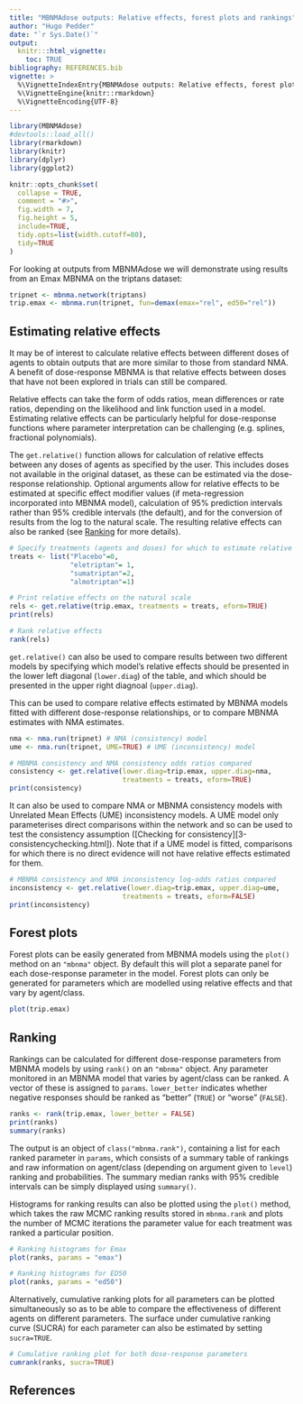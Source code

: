 ---
title: "MBNMAdose outputs: Relative effects, forest plots and rankings"
author: "Hugo Pedder"
date: "`r Sys.Date()`"
output:
  knitr:::html_vignette:
    toc: TRUE
bibliography: REFERENCES.bib
vignette: >
  %\VignetteIndexEntry{MBNMAdose outputs: Relative effects, forest plots and rankings}
  %\VignetteEngine{knitr::rmarkdown}
  %\VignetteEncoding{UTF-8}
---

```{r setup, include = FALSE}
library(MBNMAdose)
#devtools::load_all()
library(rmarkdown)
library(knitr)
library(dplyr)
library(ggplot2)

knitr::opts_chunk$set(
  collapse = TRUE,
  comment = "#>",
  fig.width = 7,
  fig.height = 5,
  include=TRUE,
  tidy.opts=list(width.cutoff=80),
  tidy=TRUE
)
```

For looking at outputs from MBNMAdose we will demonstrate using
results from an Emax MBNMA on the triptans dataset:

```{r, results="hide"}
tripnet <- mbnma.network(triptans)
trip.emax <- mbnma.run(tripnet, fun=demax(emax="rel", ed50="rel")) 
```

## Estimating relative effects

It may be of interest to calculate relative effects between different
doses of agents to obtain outputs that are more similar to those from
standard NMA. A benefit of dose-response MBNMA is that relative effects between doses that have not been explored in trials can still be compared. 

Relative effects can take the form of odds ratios, mean
differences or rate ratios, depending on the likelihood and link
function used in a model. Estimating relative effects can be
particularly helpful for dose-response functions where parameter
interpretation can be challenging (e.g. splines, fractional
polynomials).

The `get.relative()` function allows for calculation of relative effects
between any doses of agents as specified by the user. This includes
doses not available in the original dataset, as these can be estimated
via the dose-response relationship. Optional arguments allow for
relative effects to be estimated at specific effect modifier values (if
meta-regression incorporated into MBNMA model), calculation of 95%
prediction intervals rather than 95% credible intervals (the default),
and for the conversion of results from the log to the natural scale. The
resulting relative effects can also be ranked (see [Ranking] for more
details).

```{r}
# Specify treatments (agents and doses) for which to estimate relative effects
treats <- list("Placebo"=0,
               "eletriptan"= 1,
               "sumatriptan"=2,
               "almotriptan"=1)

# Print relative effects on the natural scale
rels <- get.relative(trip.emax, treatments = treats, eform=TRUE)
print(rels)

# Rank relative effects
rank(rels)
```

`get.relative()` can also be used to compare results between two different models by specifying which model's relative effects should be presented in the lower left diagonal (`lower.diag`) of the table, and which should be presented in the upper right diagnoal (`upper.diag`).

This can be used to compare relative effects estimated by MBNMA models fitted with different dose-response relationships, or to compare MBNMA estimates with NMA estimates.

```{r, results="hide"}
nma <- nma.run(tripnet) # NMA (consistency) model
ume <- nma.run(tripnet, UME=TRUE) # UME (inconsistency) model
```
```{r}
# MBNMA consistency and NMA consistency odds ratios compared 
consistency <- get.relative(lower.diag=trip.emax, upper.diag=nma,
                            treatments = treats, eform=TRUE)
print(consistency)
```

It can also be used to compare NMA or MBNMA consistency models with Unrelated Mean Effects (UME) inconsistency models. A UME model only parameterises direct comparisons within the network and so can be used to test the consistency assumption ([Checking for consistency][3-consistencychecking.html]). Note that if a UME model is fitted, comparisons for which there is no direct evidence will not have relative effects estimated for them.

```{r}
# MBNMA consistency and NMA inconsistency log-odds ratios compared
inconsistency <- get.relative(lower.diag=trip.emax, upper.diag=ume,
                            treatments = treats, eform=FALSE)
print(inconsistency)
```

## Forest plots

Forest plots can be easily generated from MBNMA models using the
`plot()` method on an `"mbnma"` object. By default this will plot a
separate panel for each dose-response parameter in the model. Forest
plots can only be generated for parameters which are modelled using
relative effects and that vary by agent/class.

```{r, results="hide"}
plot(trip.emax)
```


## Ranking

Rankings can be calculated for different dose-response parameters from
MBNMA models by using `rank()` on an `"mbnma"` object. Any parameter
monitored in an MBNMA model that varies by agent/class can be ranked. A
vector of these is assigned to `params`. `lower_better` indicates
whether negative responses should be ranked as "better" (`TRUE`) or
"worse" (`FALSE`).

```{r}
ranks <- rank(trip.emax, lower_better = FALSE)
print(ranks)
summary(ranks)
```

The output is an object of `class("mbnma.rank")`, containing a list for
each ranked parameter in `params`, which consists of a summary table of
rankings and raw information on agent/class (depending on argument given
to `level`) ranking and probabilities. The summary median ranks with 95%
credible intervals can be simply displayed using `summary()`.

Histograms for ranking results can also be plotted using the `plot()`
method, which takes the raw MCMC ranking results stored in `mbnma.rank`
and plots the number of MCMC iterations the parameter value for each
treatment was ranked a particular position.

```{r}
# Ranking histograms for Emax
plot(ranks, params = "emax")

# Ranking histograms for ED50
plot(ranks, params = "ed50")
```

Alternatively, cumulative ranking plots for all parameters can be
plotted simultaneously so as to be able to compare the effectiveness of
different agents on different parameters. The surface under cumulative
ranking curve (SUCRA) for each parameter can also be estimated by
setting `sucra=TRUE`.

```{r}
# Cumulative ranking plot for both dose-response parameters
cumrank(ranks, sucra=TRUE)
```

## References
